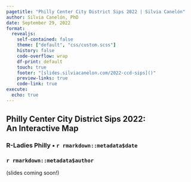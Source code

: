 ```yaml
---
pagetitle: "Philly Center City District Sips 2022 | Silvia Canelón"
author: Silvia Canelón, PhD
date: September 29, 2022
format:
  revealjs:
    self-contained: false 
    theme: ["default", "css/custom.scss"]
    history: false
    code-overflow: wrap
    df-print: default
    touch: true
    footer: "[slides.silviacanelon.com/2022-ccd-sips]()"
    preview-links: true
    code-link: true
execute: 
  echo: true
---
```


## Philly Center City District Sips 2022:<br> An Interactive Map {.center .center-x background-image="img/map.png" background-color="black"}

### R-Ladies Philly &#8226; `r rmarkdown::metadata$date`

### `r rmarkdown::metadata$author`

(slides coming soon!)

